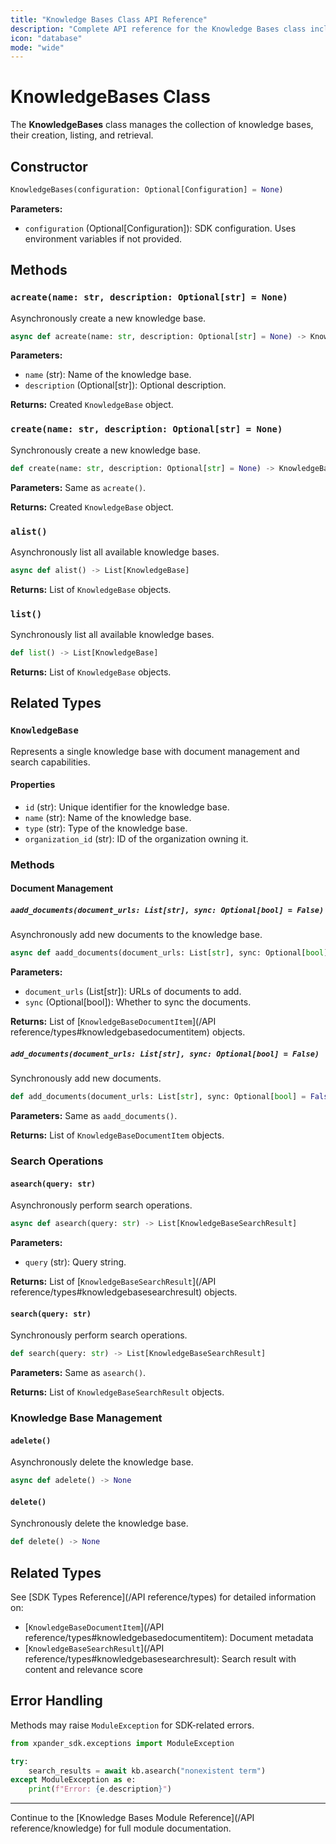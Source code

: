 ```yaml
---
title: "Knowledge Bases Class API Reference"
description: "Complete API reference for the Knowledge Bases class including all methods and properties"
icon: "database"
mode: "wide"
---
```


# KnowledgeBases Class

The **KnowledgeBases** class manages the collection of knowledge bases, their creation, listing, and retrieval.

## Constructor

```python
KnowledgeBases(configuration: Optional[Configuration] = None)
```

**Parameters:**
- `configuration` (Optional[Configuration]): SDK configuration. Uses environment variables if not provided.

## Methods

### `acreate(name: str, description: Optional[str] = None)`

Asynchronously create a new knowledge base.

```python
async def acreate(name: str, description: Optional[str] = None) -> KnowledgeBase
```

**Parameters:**
- `name` (str): Name of the knowledge base.
- `description` (Optional[str]): Optional description.

**Returns:** Created `KnowledgeBase` object.

### `create(name: str, description: Optional[str] = None)`

Synchronously create a new knowledge base.

```python
def create(name: str, description: Optional[str] = None) -> KnowledgeBase
```

**Parameters:** Same as `acreate()`.

**Returns:** Created `KnowledgeBase` object.

### `alist()`

Asynchronously list all available knowledge bases.

```python
async def alist() -> List[KnowledgeBase]
```

**Returns:** List of `KnowledgeBase` objects.

### `list()`

Synchronously list all available knowledge bases.

```python
def list() -> List[KnowledgeBase]
```

**Returns:** List of `KnowledgeBase` objects.

## Related Types

### `KnowledgeBase`

Represents a single knowledge base with document management and search capabilities.

#### Properties

- `id` (str): Unique identifier for the knowledge base.
- `name` (str): Name of the knowledge base.
- `type` (str): Type of the knowledge base.
- `organization_id` (str): ID of the organization owning it.

### Methods

#### Document Management

##### `aadd_documents(document_urls: List[str], sync: Optional[bool] = False)`

Asynchronously add new documents to the knowledge base.

```python
async def aadd_documents(document_urls: List[str], sync: Optional[bool] = False) -> List[KnowledgeBaseDocumentItem]
```

**Parameters:**
- `document_urls` (List[str]): URLs of documents to add.
- `sync` (Optional[bool]): Whether to sync the documents.

**Returns:** List of [`KnowledgeBaseDocumentItem`](/API reference/types#knowledgebasedocumentitem) objects.

##### `add_documents(document_urls: List[str], sync: Optional[bool] = False)`

Synchronously add new documents.

```python
def add_documents(document_urls: List[str], sync: Optional[bool] = False) -> List[KnowledgeBaseDocumentItem]
```

**Parameters:** Same as `aadd_documents()`.

**Returns:** List of `KnowledgeBaseDocumentItem` objects.

### Search Operations

#### `asearch(query: str)`

Asynchronously perform search operations.

```python
async def asearch(query: str) -> List[KnowledgeBaseSearchResult]
```

**Parameters:**
- `query` (str): Query string.

**Returns:** List of [`KnowledgeBaseSearchResult`](/API reference/types#knowledgebasesearchresult) objects.

#### `search(query: str)`

Synchronously perform search operations.

```python
def search(query: str) -> List[KnowledgeBaseSearchResult]
```

**Parameters:** Same as `asearch()`.

**Returns:** List of `KnowledgeBaseSearchResult` objects.

### Knowledge Base Management

#### `adelete()`

Asynchronously delete the knowledge base.

```python
async def adelete() -> None
```

#### `delete()`

Synchronously delete the knowledge base.

```python
def delete() -> None
```

## Related Types

See [SDK Types Reference](/API reference/types) for detailed information on:
- [`KnowledgeBaseDocumentItem`](/API reference/types#knowledgebasedocumentitem): Document metadata
- [`KnowledgeBaseSearchResult`](/API reference/types#knowledgebasesearchresult): Search result with content and relevance score

## Error Handling

Methods may raise `ModuleException` for SDK-related errors.

```python
from xpander_sdk.exceptions import ModuleException

try:
    search_results = await kb.asearch("nonexistent term")
except ModuleException as e:
    print(f"Error: {e.description}")
```

---

Continue to the [Knowledge Bases Module Reference](/API reference/knowledge) for full module documentation.

